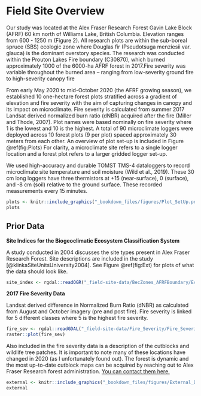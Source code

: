 # Field Site Overview {#intro}

Our study was located at the Alex Fraser Research Forest Gavin Lake Block (AFRF) 60 km north of Williams Lake, British Columbia. Elevation ranges from 600 - 1250 m (Figure 2). All research plots are within the sub-boreal spruce (SBS) ecologic zone where Douglas fir (Pseudotsuga menziesii var. glauca) is the dominant overstory species. The research was conducted within the Prouton Lakes Fire boundary (C30870), which burned approximately 1000 of the 6000-ha AFRF forest in 2017.Fire severity was variable throughout the burned area – ranging from low-severity ground fire to high-severity canopy fire

From early May 2020 to mid-October 2020 (the AFRF growing season), we established 10 one-hectare forest plots stratified across a gradient of elevation and fire severity with the aim of capturing changes in canopy and its impact on microclimate. Fire severity is calculated from summer 2017 Landsat derived normalized burn ratio (dNBR) acquired after the fire (Miller and Thode, 2007). Plot names were based nominally on fire severity where 1 is the lowest and 10 is the highest. 
 A total of 90 microclimate loggers were deployed across 10 forest plots (9 per plot) spaced approximately 30 meters from each other. An overview of plot set-up is included in Figure \@ref(fig:Plots) For clarity, a microclimate site refers to a single logger location and a forest plot refers to a larger gridded logger set-up.
 
We used high-accuracy and durable TOMST TMS-4 dataloggers to record microclimate site temperature and soil moisture (Wild et al., 2019). These 30 cm long loggers have three thermistors at +15 (near-surface), 0 (surface), and -8 cm (soil) relative to the ground surface. These recorded measurements every 15 minutes.

```r
plots <- knitr::include_graphics("_bookdown_files/figures/Plot_SetUp.png")
plots
```

## Prior Data 


 **Site Indices for the Biogeoclimatic Ecosystem Classification System**  
 
A study conducted in 2004 discusses the site types present in Alex Fraser Research Forest. Site descriptions are included in the study [@klinkaSiteUnitsUniversity2004]. See Figure \@ref(fig:Ext) for plots of what the data should look like. 

```r
site_index <- rgdal::readOGR("_field-site-data/BecZones_AFRFBoundary/Ecol_BEC_Zonal_Units_Pl.shp")
```
**2017 Fire Severity Data**

Landsat derived difference in Normalized Burn Ratio (dNBR) as calculated from August and October imagery (pre and post fire). Fire severity is linked for 5 different classes where 5 is the highest fire severity. 

```r
fire_sev <- rgdal::readGDAL("_field-site-data/Fire_Severity/Fire_Severity_Shapes/Fire_Severity_Raster.tif")
raster::plot(fire_sev)
```

Also included in the fire severity data is a description of the cutblocks and wildlife tree patches. It is important to note many of these locations have changed in 2020 (as I unfortunately found out). The forest is dynamic and the most up-to-date cutblock maps can be acquired by reaching out to Alex Fraser Research forest administration. [You can contact them here.](https://afrf.forestry.ubc.ca/contact-us/people/)


```r
external <- knitr::include_graphics("_bookdown_files/figures/External_Data.png")
external
```
